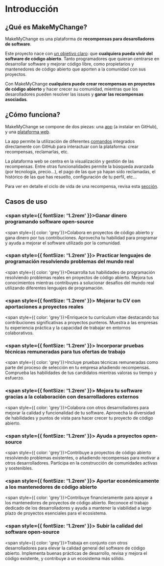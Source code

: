 # Introducción

## ¿Qué es MakeMyChange?

MakeMyChange es una plataforma de **recompensas para desarolladores de software**.

Este proyecto nace con <u>un objetivo claro</u>: que **cualquiera pueda vivir del software de código abierto**. Tanto programadores que quieran centrarse en desarrollar software y mejorar código libre, como propietarios y mantenedores de código abierto que aporten a la comunidad con sus proyectos. 

Con MakeMyChange **cualquiera puede crear recompensas en proyectos de código abierto** y hacer crecer su comunidad, mientras que los desarolladores pueden resolver las issues y **ganar las recompensas asociadas**.

## ¿Cómo funciona?

MakeMyChange se compone de dos piezas: una [app](https://docs.makemychange.dev/es/overview/installations) (a instalar en GitHub), y una [plataforma web](https://app.makemychange.dev).

La app permite la utilización de diferentes [comandos](https://docs.makemychange.dev/es/overview/commands) integrados directamente con GitHub para interactuar con la plataforma: crear recompensas, reclamarlas, etc.

La plataforma web se centra en la visualización y gestión de las recompensas. Entre otras funcionalidades permite la búsqueda avanzada (por tecnología, precio...), el pago de las que ya hayan sido reclamadas, el histórico de las que has resuelto, configuración de tu perfil, etc...

Para ver en detalle el ciclo de vida de una recompensa, revisa esta [sección](https://docs.makemychange.dev/es/rewards/workflow).

## Casos de uso

### <span style={{ fontSize: '1.2rem' }}>Ganar dinero programando software open-source</span>
<span style={{ color: 'grey'}}>Colabora en proyectos de código abierto y gana dinero por tus contribuciones. Aprovecha tu habilidad para programar y ayuda a mejorar el software utilizado por la comunidad.</span>

### <span style={{ fontSize: '1.2rem' }}> Practicar lenguajes de programación resolviendo problemas del mundo real</span>
<span style={{ color: 'grey'}}>Desarrolla tus habilidades de programación resolviendo problemas reales en proyectos de código abierto. Mejora tus conocimientos mientras contribuyes a solucionar desafíos del mundo real utilizando diferentes lenguajes de programación.</span>

### <span style={{ fontSize: '1.2rem' }}> Mejorar tu CV con aportaciones a proyectos reales</span>
<span style={{ color: 'grey'}}>Enriquece tu currículum vitae destacando tus contribuciones significativas a proyectos punteros. Muestra a las empresas tu experiencia práctica y la capacidad de trabajar en entornos colaborativos.</span>

### <span style={{ fontSize: '1.2rem' }}> Incorporar pruebas técnicas remuneradas para tus ofertas de trabajo</span>
<span style={{ color: 'grey'}}>Incluye pruebas técnicas remuneradas como parte del proceso de selección en tu empresa añadiendo recompensas. Comprueba las habilidades de tus candidatos mientras valoras su tiempo y esfuerzo.</span>

### <span style={{ fontSize: '1.2rem' }}> Mejora tu software gracias a la colaboración con desarrolladores externos</span>
<span style={{ color: 'grey'}}>Colabora con otros desarrolladores para mejorar la calidad y funcionalidad de tu software. Aprovecha la diversidad de habilidades y puntos de vista para hacer crecer tu proyecto de código abierto.</span>

### <span style={{ fontSize: '1.2rem' }}> Ayuda a proyectos open-source</span>
<span style={{ color: 'grey'}}>Contribuye a proyectos de código abierto resolviendo problemas existentes, o añadiendo recompensas para motivar a otros desarrolladores. Participa en la construcción de comunidades activas y sostenibles.</span>

### <span style={{ fontSize: '1.2rem' }}> Aportar económicamente a los mantenedores de código abierto</span>
<span style={{ color: 'grey'}}>Contribuye financieramente para apoyar a los mantenedores de proyectos de código abierto. Reconoce el trabajo dedicado de los desarrolladores y ayuda a mantener la viabilidad a largo plazo de proyectos esenciales para el ecosistema.</span>

### <span style={{ fontSize: '1.2rem' }}> Subir la calidad del software open-source</span>
<span style={{ color: 'grey'}}>Trabaja en conjunto con otros desarrolladores para elevar la calidad general del software de código abierto. Implementa buenas prácticas de desarrollo, revisa y mejora el código existente, y contribuye a un ecosistema más sólido.</span>
